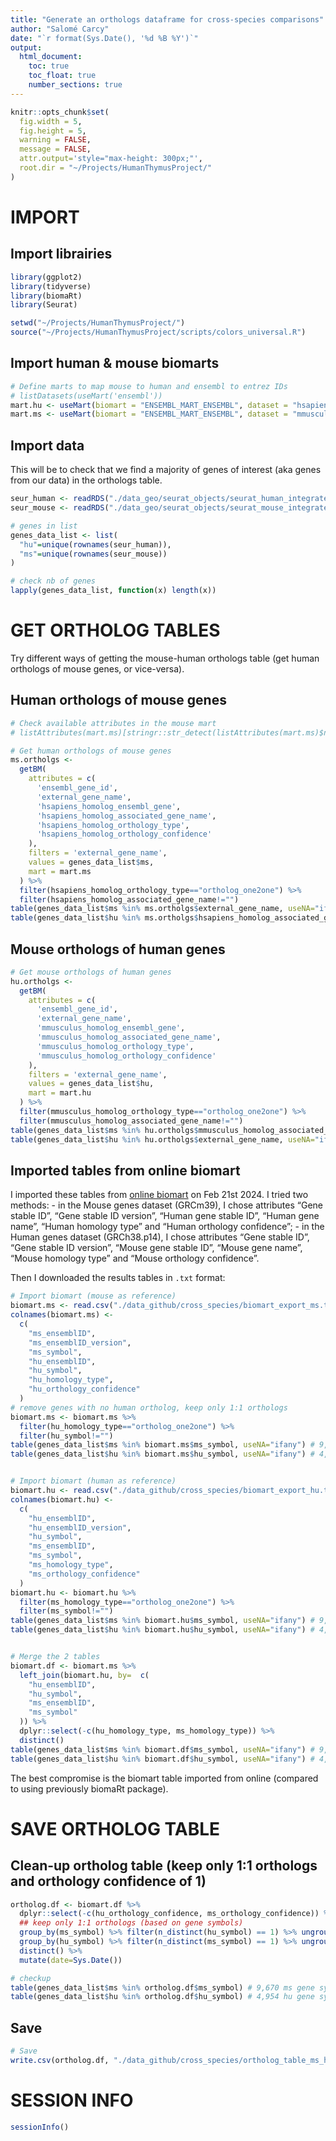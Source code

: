 ```yaml
---
title: "Generate an orthologs dataframe for cross-species comparisons"
author: "Salomé Carcy"
date: "`r format(Sys.Date(), '%d %B %Y')`"
output:
  html_document:
    toc: true
    toc_float: true
    number_sections: true
---
```


```r
knitr::opts_chunk$set(
  fig.width = 5,
  fig.height = 5,
  warning = FALSE,
  message = FALSE,
  attr.output='style="max-height: 300px;"',
  root.dir = "~/Projects/HumanThymusProject/"
)
```




# IMPORT

## Import librairies
```r
library(ggplot2)
library(tidyverse)
library(biomaRt)
library(Seurat)

setwd("~/Projects/HumanThymusProject/")
source("~/Projects/HumanThymusProject/scripts/colors_universal.R")
```


## Import human & mouse biomarts
```r
# Define marts to map mouse to human and ensembl to entrez IDs
# listDatasets(useMart('ensembl'))
mart.hu <- useMart(biomart = "ENSEMBL_MART_ENSEMBL", dataset = "hsapiens_gene_ensembl")
mart.ms <- useMart(biomart = "ENSEMBL_MART_ENSEMBL", dataset = "mmusculus_gene_ensembl")
```


## Import data
This will be to check that we find a majority of genes of interest (aka genes from our data) in the orthologs table.
```r
seur_human <- readRDS("./data_geo/seurat_objects/seurat_human_integrated_object_23_12_01.rds")
seur_mouse <- readRDS("./data_geo/seurat_objects/seurat_mouse_integrated_object_23_12_02.rds")

# genes in list
genes_data_list <- list(
  "hu"=unique(rownames(seur_human)),
  "ms"=unique(rownames(seur_mouse))
)

# check nb of genes
lapply(genes_data_list, function(x) length(x))
```




# GET ORTHOLOG TABLES

Try different ways of getting the mouse-human orthologs table (get human orthologs of mouse genes, or vice-versa).

## Human orthologs of mouse genes
```r
# Check available attributes in the mouse mart
# listAttributes(mart.ms)[stringr::str_detect(listAttributes(mart.ms)$name, "hsapiens"),]

# Get human orthologs of mouse genes
ms.ortholgs <-
  getBM(
    attributes = c(
      'ensembl_gene_id',
      'external_gene_name',
      'hsapiens_homolog_ensembl_gene',
      'hsapiens_homolog_associated_gene_name',
      'hsapiens_homolog_orthology_type',
      'hsapiens_homolog_orthology_confidence'
    ),
    filters = 'external_gene_name',
    values = genes_data_list$ms,
    mart = mart.ms
  ) %>%
  filter(hsapiens_homolog_orthology_type=="ortholog_one2one") %>%
  filter(hsapiens_homolog_associated_gene_name!="")
table(genes_data_list$ms %in% ms.ortholgs$external_gene_name, useNA="ifany") # 9,730 ms gene symbols from data not in the biomart
table(genes_data_list$hu %in% ms.ortholgs$hsapiens_homolog_associated_gene_name, useNA="ifany") # 6,104 hu gene symbols in our data not in the biomart
```


## Mouse orthologs of human genes
```r
# Get mouse orthologs of human genes
hu.ortholgs <-
  getBM(
    attributes = c(
      'ensembl_gene_id',
      'external_gene_name',
      'mmusculus_homolog_ensembl_gene',
      'mmusculus_homolog_associated_gene_name',
      'mmusculus_homolog_orthology_type',
      'mmusculus_homolog_orthology_confidence'
    ),
    filters = 'external_gene_name',
    values = genes_data_list$hu,
    mart = mart.hu
  ) %>%
  filter(mmusculus_homolog_orthology_type=="ortholog_one2one") %>%
  filter(mmusculus_homolog_associated_gene_name!="")
table(genes_data_list$ms %in% hu.ortholgs$mmusculus_homolog_associated_gene_name, useNA="ifany") # 11,297 ms gene symbols from data not in the biomart
table(genes_data_list$hu %in% hu.ortholgs$external_gene_name, useNA="ifany") # 4,963 hu gene symbols in our data not in the biomart
```


## Imported tables from online biomart
I imported these tables from [online biomart](https://useast.ensembl.org/biomart/martview/8ea546479bd07c2257297b0b8e0ddb3a) on Feb 21st 2024. I tried two methods:
- in the Mouse genes dataset (GRCm39), I chose attributes "Gene stable ID", "Gene stable ID version", "Human gene stable ID", "Human gene name", "Human homology type" and "Human orthology confidence";
- in the Human genes dataset (GRCh38.p14), I chose attributes "Gene stable ID", "Gene stable ID version", "Mouse gene stable ID", "Mouse gene name", "Mouse homology type" and "Mouse orthology confidence".

Then I downloaded the results tables in `.txt` format:
```r
# Import biomart (mouse as reference)
biomart.ms <- read.csv("./data_github/cross_species/biomart_export_ms.txt", header=T)
colnames(biomart.ms) <-
  c(
    "ms_ensemblID",
    "ms_ensemblID_version",
    "ms_symbol",
    "hu_ensemblID",
    "hu_symbol",
    "hu_homology_type",
    "hu_orthology_confidence"
  )
# remove genes with no human ortholog, keep only 1:1 orthologs
biomart.ms <- biomart.ms %>%
  filter(hu_homology_type=="ortholog_one2one") %>%
  filter(hu_symbol!="")
table(genes_data_list$ms %in% biomart.ms$ms_symbol, useNA="ifany") # 9,670 ms gene symbols from data not in the biomart
table(genes_data_list$hu %in% biomart.ms$hu_symbol, useNA="ifany") # 4,954 hu gene symbols in our data not in the biomart


# Import biomart (human as reference)
biomart.hu <- read.csv("./data_github/cross_species/biomart_export_hu.txt", header=T)
colnames(biomart.hu) <-
  c(
    "hu_ensemblID",
    "hu_ensemblID_version",
    "hu_symbol",
    "ms_ensemblID",
    "ms_symbol",
    "ms_homology_type",
    "ms_orthology_confidence"
  )
biomart.hu <- biomart.hu %>%
  filter(ms_homology_type=="ortholog_one2one") %>%
  filter(ms_symbol!="")
table(genes_data_list$ms %in% biomart.hu$ms_symbol, useNA="ifany") # 9,667 ms gene symbols from data not in the biomart
table(genes_data_list$hu %in% biomart.hu$hu_symbol, useNA="ifany") # 4,954 hu gene symbols in our data not in the biomart


# Merge the 2 tables
biomart.df <- biomart.ms %>%
  left_join(biomart.hu, by=  c(
    "hu_ensemblID",
    "hu_symbol",
    "ms_ensemblID",
    "ms_symbol"
  )) %>%
  dplyr::select(-c(hu_homology_type, ms_homology_type)) %>%
  distinct()
table(genes_data_list$ms %in% biomart.df$ms_symbol, useNA="ifany") # 9,670 ms gene symbols from data not in the biomart
table(genes_data_list$hu %in% biomart.df$hu_symbol, useNA="ifany") # 4,954 hu gene symbols in our data not in the biomart
```

The best compromise is the biomart table imported from online (compared to using previously biomaRt package).




# SAVE ORTHOLOG TABLE

## Clean-up ortholog table (keep only 1:1 orthologs and orthology confidence of 1)
```r
ortholog.df <- biomart.df %>%
  dplyr::select(-c(hu_orthology_confidence, ms_orthology_confidence)) %>%
  ## keep only 1:1 orthologs (based on gene symbols)
  group_by(ms_symbol) %>% filter(n_distinct(hu_symbol) == 1) %>% ungroup() %>%
  group_by(hu_symbol) %>% filter(n_distinct(ms_symbol) == 1) %>% ungroup() %>%
  distinct() %>%
  mutate(date=Sys.Date())

# checkup
table(genes_data_list$ms %in% ortholog.df$ms_symbol) # 9,670 ms gene symbols from data not in the biomart (out of ~22,000)
table(genes_data_list$hu %in% ortholog.df$hu_symbol) # 4,954 hu gene symbols in our data not in the biomart (out of ~17,000)
```


## Save
```r
# Save
write.csv(ortholog.df, "./data_github/cross_species/ortholog_table_ms_hu_one2one.csv", row.names = F)
```




# SESSION INFO
```r
sessionInfo()
```
